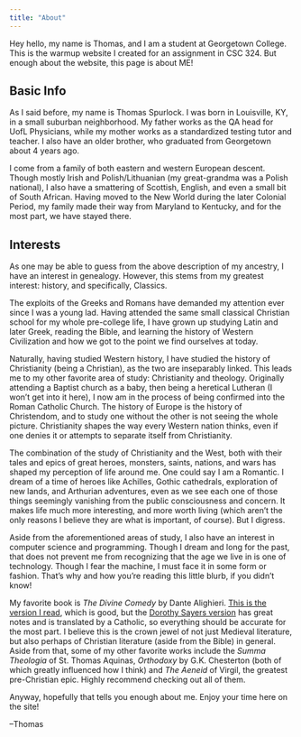 ```yaml
---
title: "About"
---
```


Hey hello, my name is Thomas, and I am a student at Georgetown College. This is the warmup website I created for an assignment in CSC 324. But enough about the website, this page is about ME!

## Basic Info

As I said before, my name is Thomas Spurlock. I was born in Louisville, KY, in a small suburban neighborhood. My father works as the QA head for UofL Physicians, while my mother works as a standardized testing tutor and teacher. I also have an older brother, who graduated from Georgetown about 4 years ago.

I come from a family of both eastern and western European descent. Though mostly Irish and Polish/Lithuanian (my great-grandma was a Polish national), I also have a smattering of Scottish, English, and even a small bit of South African. Having moved to the New World during the later Colonial Period, my family made their way from Maryland to Kentucky, and for the most part, we have stayed there.

## Interests

As one may be able to guess from the above description of my ancestry, I have an interest in genealogy. However, this stems from my greatest interest: history, and specifically, Classics.

The exploits of the Greeks and Romans have demanded my attention ever since I was a young lad. Having attended the same small classical Christian school for my whole pre-college life, I have grown up studying Latin and later Greek, reading the Bible, and learning the history of Western Civilization and how we got to the point we find ourselves at today. 

Naturally, having studied Western history, I have studied the history of Christianity (being a Christian), as the two are inseparably linked. This leads me to my other favorite area of study: Christianity and theology. Originally attending a Baptist church as a baby, then being a heretical Lutheran (I won't get into it here), I now am in the process of being confirmed into the Roman Catholic Church. The history of Europe is the history of Christendom, and to study one without the other is not seeing the whole picture. Christianity shapes the way every Western nation thinks, even if one denies it or attempts to separate itself from Christianity.

The combination of the study of Christianity and the West, both with their tales and epics of great heroes, monsters, saints, nations, and wars has shaped my perception of life around me. One could say I am a Romantic. I dream of a time of heroes like Achilles, Gothic cathedrals, exploration of new lands, and Arthurian adventures, even as we see each one of those things seemingly vanishing from the public consciousness and concern. It makes life much more interesting, and more worth living (which aren't the only reasons I believe they are what is important, of course). But I digress.

Aside from the aforementioned areas of study, I also have an interest in computer science and programming. Though I dream and long for the past, that does not prevent me from recognizing that the age we live in is one of technology. Though I fear the machine, I must face it in some form or fashion. That's why and how you're reading this little blurb, if you didn't know!

My favorite book is *The Divine Comedy* by Dante Alighieri. [This is the version I read](https://www.amazon.com/Divine-Comedy-Inferno-Purgatorio-Paradiso/dp/0451208633){target="_blank"}, which is good, but the [Dorothy Sayers version](https://www.amazon.com/The-Divine-Comedy-Penguin-Classics/dp/0140440062){target="_blank"} has great notes and is translated by a Catholic, so everything should be accurate for the most part. I believe this is the crown jewel of not just Medieval literature, but also perhaps of Christian literature (aside from the Bible) in general. Aside from that, some of my other favorite works include the *Summa Theologia* of St. Thomas Aquinas, *Orthodoxy* by G.K. Chesterton (both of which greatly influenced how I think) and *The Aeneid* of Virgil, the greatest pre-Christian epic. Highly recommend checking out all of them. 

Anyway, hopefully that tells you enough about me. Enjoy your time here on the site!

--Thomas


